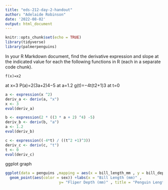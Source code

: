 ```yaml
---
title: "eds-212-day-2-handout"
author: "Adelaide Robinson"
date: '2022-08-02'
output: html_document
---
```


```r
knitr::opts_chunk$set(echo = TRUE)
library(tidyverse)
library(palmerpenguins)
```
In your R Markdown document, find the derivative expression and slope at the indicated value for each the following functions in R (each in a separate code chunk).

    f(x)=x2

at x=3
P(a)=2(3a+2)4−5
at a=1.2
g(t)=−4t(t2+1)3
at t=0
```r
a <- expression(x ^2)
deriv_a <- deriv(a, "x")
x <- 3
eval(deriv_a)

b <- expression(2 * ((3 * a + 2) ^4) -5)
deriv_b <- deriv(b, "a")
a <- 1.2
eval(deriv_b)

c <- expression((-4*t) / ((t^2 +1)^3))
deriv_c <- deriv(c, "t")
t <- 0
eval(deriv_c)
```
ggplot graph 
```r
ggplot(data = penguins ,mapping = aes(x = bill_length_mm , y = bill_depth_mm)) + 
  geom_point(aes(color = sex)) +labs(x = "Bill Length (mm)" ,
                        y= "Fliper Depth (mm)" , title = "Penguin Length vs Bill Depth")
```

